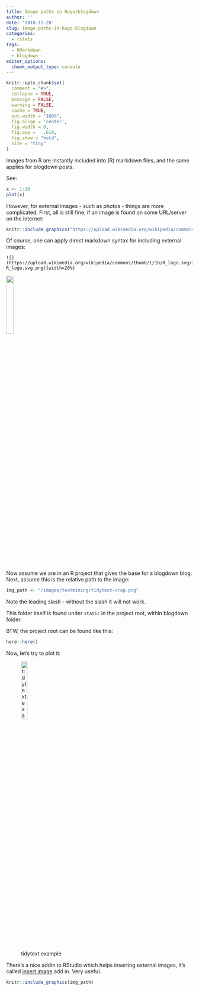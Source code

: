```yaml
---
title: Image paths in Hugo/blogdown
author: ''
date: '2018-11-28'
slug: image-paths-in-hugo-blogdown
categories:
  - rstats
tags:
  - RMarkdown
  - blogdown
editor_options: 
  chunk_output_type: console
---
```




```r

knitr::opts_chunk$set(
  comment = "#>",
  collapse = TRUE,
  message = FALSE,
  warning = FALSE,
  cache = TRUE,
  out.width = "100%",
  fig.align = 'center',
  fig.width = 6,
  fig.asp =   .618,
  fig.show = "hold",
  size = "tiny"
)
```


Images from R are instantly included into (R) markdown files, and the 
same applies for blogdown posts.



See:

```r
x <- 1:10
plot(x)

```


However, for external images - such as photos - things are more complicated. First, all is still fine, if an image is found on some URL/server on the internet:


```r
knitr::include_graphics("https://upload.wikimedia.org/wikipedia/commons/thumb/1/1b/R_logo.svg/310px-R_logo.svg.png")
```

Of course, one can apply direct markdown syntax for including external images:

```
![](https://upload.wikimedia.org/wikipedia/commons/thumb/1/1b/R_logo.svg/310px-R_logo.svg.png){width=20%}
```


![](https://upload.wikimedia.org/wikipedia/commons/thumb/1/1b/R_logo.svg/310px-R_logo.svg.png){width=20%}




Now assume we are in an R project that gives the base for a blogdown blog. Next, assume this is the relative path to the image:

```r
img_path <- "/images/textmining/tidytext-crop.png"
```

Note the leading slash - without the slash it will not work.

This folder itself is found under `static` in the project root, 
within  blogdown folder.

BTW, the project root can be found like this:

```r
here::here()
```


Now, let's try to plot it:

![tidytext example](/post/2018-11-28-image-paths-in-hugo-blogdown_files/tidytext-crop.png){width=20%}



There's a nice addin to RStudio which helps inserting external images, it's called [insert image](http://lcolladotor.github.io/2018/03/07/blogdown-insert-image-addin/#insert-image-addin-aka-the-easy-way) add in. Very useful.

```r
knitr::include_graphics(img_path)
```

